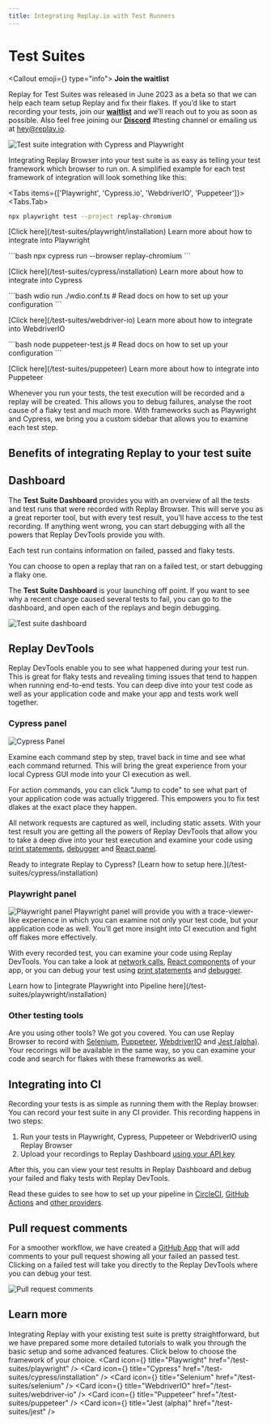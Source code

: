 ```yaml
---
title: Integrating Replay.io with Test Runners
---
```


# Test Suites

<Callout emoji={<ReplayLogomark className="pt-1 w-6 h-6" />} type="info">
**Join the waitlist**

Replay for Test Suites was released in June 2023 as a beta so that we can help each team setup Replay and fix their flakes. If you’d like to start recording your tests, join our [**waitlist**](https://replayio.typeform.com/to/jTudlerL) and we’ll reach out to you as soon as possible. Also feel free joining our [**Discord**](https://replay.io/discord) #testing channel or emailing us at hey@replay.io.
</Callout>

![Test suite integration with Cypress and Playwright](/images/test_suites_hero.png)

Integrating Replay Browser into your test suite is as easy as telling your test framework which browser to run on. A simplified example for each test framework of integration will look something like this:

<Tabs items={['Playwright', 'Cypress.io', 'WebdriverIO', 'Puppeteer']}>
<Tabs.Tab>
```bash
npx playwright test --project replay-chromium
```
<p className="text-sm">[Click here](/test-suites/playwright/installation) Learn more about how to integrate into Playwright</p>
</Tabs.Tab>
<Tabs.Tab>
```bash
npx cypress run --browser replay-chromium
```
<p className="text-sm">[Click here](/test-suites/cypress/installation) Learn more about how to integrate into Cypress</p>
</Tabs.Tab>
<Tabs.Tab>
```bash
wdio run ./wdio.conf.ts # Read docs on how to set up your configuration
```
<p className="text-sm">[Click here](/test-suites/webdriver-io) Learn more about how to integrate into WebdriverIO</p>
</Tabs.Tab>
<Tabs.Tab>
```bash
node puppeteer-test.js # Read docs on how to set up your configuration
```
<p className="text-sm">[Click here](/test-suites/puppeteer) Learn more about how to integrate into Puppeteer</p>
</Tabs.Tab>
</Tabs>

Whenever you run your tests, the test execution will be recorded and a replay will be created. This allows you to debug failures, analyse the root cause of a flaky test and much more. With frameworks such as Playwright and Cypress, we bring you a custom sidebar that allows you to examine each test step.

## Benefits of integrating Replay to your test suite
<Features />

## Dashboard
The **Test Suite Dashboard** provides you with an overview of all the tests and test runs that were recorded with Replay Browser. This will serve you as a great reporter tool, but with every test result, you’ll have access to the test recording. If anything went wrong, you can start debugging with all the powers that Replay DevTools provide you with.

Each test run contains information on failed, passed and flaky tests. 

You can choose to open a replay that ran on a failed test, or start debugging a flaky one.

The **Test Suite Dashboard** is your launching off point. If you want to see why a recent change caused several tests to fail, you can go to the dashboard, and open each of the replays and begin debugging.

![Test suite dashboard](/images/test-suite-dashboard.png)

## Replay DevTools

Replay DevTools enable you to see what happened during your test run. This is great for flaky tests and revealing timing issues that tend to happen when running end-to-end tests. You can deep dive into your test code as well as your application code and make your app and tests work well together.

### Cypress panel
![Cypress Panel](/images/cypress-panel_uzhnf.png)

Examine each command step by step, travel back in time and see what each command returned. This will bring the great experience from your local Cypress GUI mode into your CI execution as well.

For action commands, you can click "Jump to code" to see what part of your application code was actually triggered. This empowers you to fix test dlakes at the exact place they happen.

All network requests are captured as well, including static assets. With your test result you are getting all the powers of Replay DevTools that allow you to take a deep dive into your test execution and examine your code using [print statements](/reference-guide/debugging/print-statements), [debugger](/reference-guide/debugger/breakpoints) and [React panel](/reference-guide/dev-tools/react).

<Callout type="info">
Ready to integrate Replay to Cypress? [Learn how to setup here.](/test-suites/cypress/installation)
</Callout>

### Playwright panel
![Playwright panel](/images/playwright-panel_d78bh.png)
Playwright panel will provide you with a trace-viewer-like experience in which you can examine not only your test code, but your application code as well. You’ll get more insight into CI execution and fight off flakes more effectively.

With every recorded test, you can examine your code using Replay DevTools. You can take a look at [network calls](/reference-guide/dev-tools/network), [React components](/reference-guide/dev-tools/react) of your app, or you can debug your test using [print statements](/reference-guide/debugging/print-statements) and [debugger](/reference-guide/debugger/breakpoints).

<Callout type="info">
Learn how to [integrate Playwright into Pipeline here](/test-suites/playwright/installation)
</Callout>

### Other testing tools
Are you using other tools? We got you covered. You can use Replay Browser to record with [Selenium](/test-suites/selenium), [Puppeteer](/test-suites/puppeteer), [WebdriverIO](/test-suites/webdriver-io) and [Jest (alpha)](/test-suites/jest). Your recorings will be available in the same way, so you can examine your code and search for flakes with these frameworks as well. 

## Integrating into CI
Recording your tests is as simple as running them with the Replay browser. You can record your test suite in any CI provider. This recording happens in two steps:
1. Run your tests in Playwright, Cypress, Puppeteer or WebdriverIO using Replay Browser 
2. Upload your recordings to Replay Dashboard [using your API key](/getting-started/teams-admin/setting-up-a-team)

After this, you can view your test results in Replay Dashboard and debug your failed and flaky tests with Replay DevTools.

Read these guides to see how to set up your pipeline in [CircleCI](/test-suites/ci-integration/circle-ci), [GitHub Actions](/test-suites/ci-integration/circle-ci) and [other providers](/test-suites/ci-integration/circle-ci).

## Pull request comments
For a smoother workflow, we have created a [GitHub App](https://github.com/apps/replay-io) that will add comments to your pull request showing all your failed an passed test. Clicking on a failed test will take you directly to the Replay DevTools where you can debug your test.

![Pull request comments](/images/pull-request-comments_zdwcd.png)

## Learn more
Integrating Replay with your existing test suite is pretty straightforward, but we have prepared some more detailed tutorials to walk you through the basic setup and some advanced features. Click below to choose the framework of your choice.
<Cards>
  <Card icon={<VscodeIconsFileTypePlaywright />} title="Playwright" href="/test-suites/playwright" />
  <Card icon={<VscodeIconsFileTypeCypress />} title="Cypress" href="/test-suites/cypress/installation" />
  <Card icon={<LogosSelenium />} title="Selenium" href="/test-suites/selenium" />
  <Card icon={<SimpleIconsWebdriverio />} title="WebdriverIO" href="/test-suites/webdriver-io" />
  <Card icon={<DeviconPuppeteer />} title="Puppeteer" href="/test-suites/puppeteer" />
  <Card icon={<VscodeIconsFileTypeJest />} title="Jest (alpha)" href="/test-suites/jest" />
</Cards>